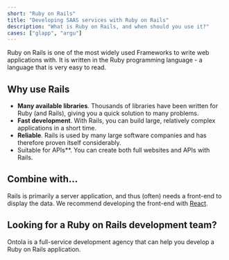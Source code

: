 ```yaml
---
short: "Ruby on Rails"
title: "Developing SAAS services with Ruby on Rails"
description: "What is Ruby on Rails, and when should you use it?"
cases: ["glapp", "argu"]
---
```


Ruby on Rails is one of the most widely used Frameworks to write web applications with.
It is written in the Ruby programming language - a language that is very easy to read.

## Why use Rails

- **Many available libraries**. Thousands of libraries have been written for Ruby (and Rails), giving you a quick solution to many problems.
- **Fast development**. With Rails, you can build large, relatively complex applications in a short time.
- **Reliable**. Rails is used by many large software companies and has therefore proven itself considerably.
- Suitable for APIs**. You can create both full websites and APIs with Rails.

## Combine with...

Rails is primarily a server application, and thus (often) needs a front-end to display the data.
We recommend developing the front-end with [React](/enl/tech/reactjs).

<TechWrapperSmall>
<TechPill technology="react" />
</TechWrapperSmall>

## Looking for a Ruby on Rails development team?

Ontola is a full-service development agency that can help you develop a Ruby on Rails application.
